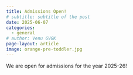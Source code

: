 ```yaml
---
title: Admissions Open!
# subtitle: subtitle of the post
date: 2025-06-07
categories:
  - general
# author: Venu GVGK
page-layout: article
image: orange-pre-toddler.jpg
---
```


We are open for admissions for the year 2025-26! 

